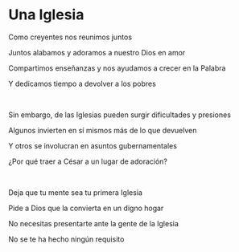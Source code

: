 # Una Iglesia

Como creyentes nos reunimos juntos

Juntos alabamos y adoramos a nuestro Dios en amor

Compartimos enseñanzas y nos ayudamos a crecer en la Palabra

Y dedicamos tiempo a devolver a los pobres

<br />

Sin embargo, de las Iglesias pueden surgir dificultades y presiones

Algunos invierten en sí mismos más de lo que devuelven

Y otros se involucran en asuntos gubernamentales

¿Por qué traer a César a un lugar de adoración?

<br />

Deja que tu mente sea tu primera Iglesia

Pide a Dios que la convierta en un digno hogar

No necesitas presentarte ante la gente de la Iglesia

No se te ha hecho ningún requisito